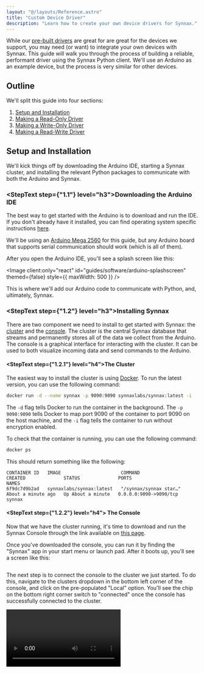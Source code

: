 ```yaml
---
layout: "@/layouts/Reference.astro"
title: "Custom Device Driver"
description: "Learn how to create your own device drivers for Synnax."
---
```



While our [pre-built drivers](/reference/device-drivers) are great for are great for the
devices we support, you may need (or want) to integrate your own devices with Synnax.
This guide will walk you through the process of building a reliable, performant
driver using the Synnax Python client. We'll use an Arduino as an example device,
but the process is very similar for other devices.

## Outline

We'll split this guide into four sections:

1. [Setup and Installation](#phase-0---setup-and-installation)
2. [Making a Read-Only Driver](#phase-1---acquiring-data-and-writing-to-synnax)
3. [Making a Write-Only Driver](#phase-2---receiving-commands-from-synnax-and-writing-to-the-arduino)
4. [Making a Read-Write Driver](#phase-3---receiving-data-and-controlling-the-arduino)

## <StepText step={1} level="h2">Setup and Installation</StepText>

We'll kick things off by downloading the Arduino IDE, starting a Synnax cluster, and
installing the relevant Python packages to communicate with both the Arduino and Synnax.

### <StepText step={"1.1"} level="h3">Downloading the Arduino IDE</StepText>

The best way to get started with the Arduino is to download and run the IDE. If you
don't already have it installed, you can find operating system specific instructions
[here](https://www.arduino.cc/en/software).

We'll be using an [Arduino Mega 2560](https://store.arduino.cc/products/arduino-mega-2560-rev3)
for this guide, but any Arduino board that supports serial communication should work
(which is all of them).

After you open the Arduino IDE, you'll see a splash screen like this:

<Image
  client:only="react"
  id="guides/software/arduino-splashscreen"
  themed={false}
  style={{ maxWidth: 500 }}
/>

This is where we'll add our Arduino code to communicate with Python, and, ultimately,
Synnax.

### <StepText step={"1.2"} level="h3">Installing Synnax</StepText>

There are two component we need to install to get started with Synnax: the [cluster](/reference/cluster/get-started)
and the [console](/reference/console/get-started). The cluster is the central Synnax database
that streams and permanently stores all of the data we collect from the Arduino. The
console is a graphical interface for interacting with the cluster. It can be used to both
visualize incoming data and send commands to the Arduino.

#### <StepText step={"1.2.1"} level="h4">The Cluster</StepText>

The easiest way to install the cluster is using [Docker](https://www.docker.com/get-started).
To run the latest version, you can use the following command:

```bash
docker run -d --name synnax -p 9090:9090 synnaxlabs/synnax:latest -i
```

The `-d` flag tells Docker to run the container in the background. The `-p 9090:9090`
tells Docker to map port 9090 of the container to port 9090 on the host machine, and the
`-i` flag tells the container to run without encryption enabled.

To check that the container is running, you can use the following command:

```bash
docker ps
```

This should return something like the following:

```
CONTAINER ID   IMAGE                      COMMAND                  CREATED              STATUS              PORTS                    NAMES
6f9dc7d9b2ad   synnaxlabs/synnax:latest   "/synnax/synnax star…"   About a minute ago   Up About a minute   0.0.0.0:9090->9090/tcp   synnax
```

#### <StepText step={"1.2.2"} level="h4"> The Console</StepText>

Now that we have the cluster running, it's time to download and run the Synnax Console
through the link available on [this page](https://docs.synnaxlabs.com/reference/console/get-started).

Once you've downloaded the console, you can run it by finding the "Synnax" app in your
start menu or launch pad. After it boots up, you'll see a screen like this:

<Image id="console/get-started/window" client:only="react" />

The next step is to connect the console to the cluster we just started. To do this,
navigate to the clusters dropdown in the bottom left corner of the console, and click
on the pre-populated "Local" option. You'll see the chip on the bottom right corner switch
to "connected" once the console has successfully connected to the cluster.

<Video client:only="react" id="console/clusters/switch" />

### Installing the necessary Python packages

There are two Python packages we need to install to get started with our custom driver:
the Synnax Python client, and the `pyserial` package.

To install the Synnax Python client, you can use the following command:

```bash
pip install synnax
```

To install the `pyserial` package, you can use the following command:

```bash
pip install pyserial
```

We're going to be installing these packages without a virtual environment, although you
are free to use one if you'd like. We'll also be working in a file called `driver.py`
that we'll put in a `arduino-synnax` folder within our `Desktop` directory. This location
is arbitrary, so you're free to put it wherever you'd like.

## <StepText step={2} level="h2">Read-Only Driver</StepText>

Now that the setup is out of the way, it's time to get started on the read-only driver.
We'll set up the Arduino to continuously read from an analog input and send the value
over serial. Our Python script will capture each incoming value and write it to a
[channel](/reference/concepts/channels) in Synnax. This may sound complicated, but it's
actually going to total around 50 lines of code.

### <StepText step={"2.1"} level="h3">Arduino Code</StepText>

The first thing we need to do is get the Arduino prepped and ready to communicate over
serial with our Python driver. Here's the code we'll write in the Arduino IDE:

```cpp
// Analog pin to read the value
const int analogPin = A0;

void setup() {
// Set the baud rate to 9600 bps
  Serial.begin(9600);
}

void loop() {
  // Read from the analog pin
  float analogValue = analogRead(analogPin);
  // Write to the serial bus
  Serial.println(analogValue);
  // Delay by 10ms, which means we'll roughly take measurements at 100Hz
  delay(10);
}
```

This code will continuously read from the analog pin at 100Hz and send the value over
serial. To start running the code, you can upload it to the Arduino by hitting the
"upload" button in the top right corner of the Arduino IDE.

### <StepText step={"2.2"} level="h3">Setting up the Serial Connection in Python</StepText>

In our `driver.py` script, we'll import the `serial` package and set up the serial
connection to the Arduino. To do this, we'll need to know the port we're using to
connect to the Arduino. You can find that in the top right corner of the Arduino IDE
when the Arduino is connected to your computer over USB. We'll also need the baud rate,
which we set to 9600 in the Arduino code.

```python
import serial

PORT = "/dev/ttyACM0"
BAUD_RATE = 9600

ser = serial.Serial(PORT, BAUD_RATE)
if ser.is_open:
    print("Serial connection established")
else:
    print("Failed to establish serial connection")
```

To verify that everything works, we'll run the script and see if the output is `True`,
which indicates that the serial connection was established successfully.

```bash
python driver.py
```

```
Serial connection established
```

### <StepText step={"2.3"} level="h3">Reading from the Arduino</StepText>

To read from the Arduino, we'll use the `ser.readline()` method, which will read a line
from the serial port and return it as a string. We'll then convert the string to a float
and store it in the `value` variable.

```python
value = float(ser.readline().decode("utf-8").rstrip())
```

To repeat this process continuously, we'll modify our existing script to run in a loop.

```python
import serial

PORT = "/dev/ttyACM0"
BAUD_RATE = 9600

ser = serial.Serial(PORT, BAUD_RATE)

while True:
    value = float(ser.readline().decode("utf-8").rstrip())
    print(value)
```

This loop will continuously read from the Arduino and print the value to the console. That's
all we need to do for the Arduino, now it's time to integrate it with Synnax.

## Setting up the Synnax Client

We'll start off by adding an additional import to our `driver.py` script to allow us to
interact with Synnax.

```python
import synnax as sy
import serial

# ... rest of driver.py
```

Then, we'll create a `Client` instance to interact with the Synnax cluster.

```python
# ..imports

client = sy.Synnax(
    host="localhost",
    port=9000,
    username="synnax",
    password="seldon",
)

# ... rest of driver.py
```

Next, we need to create two channel in Synnax that will be used to store the data
we collect. The first channel, `arduino_time`, is an [index] channel that will store
the timestamp of when the data was collected. The second channel, `arduino_value`, is a
[metric] channel that will store the value we read from the Arduino.

```python
# ... imports

client = sy.Synnax(
    # ...
)

index_channel = client.channel.create(
    name="arduino_time",
    is_index=True,
    retrieve_if_name_exists=True,
)

data_channel = client.channel.create(
    name="arduino_value",
    is_metric=True,
    retrieve_if_name_exists=True,
)

# ... rest of driver.py
```

## Modifying the Loop to Write to Synnax

Now that we have our Synnax client and the relevant channels created, we'll open a Synnax
writer and modify our loop to write to Synnax.

```python
# ... imports, client, channel creation, and serial connection

with client.open_writer(sy.TimeStamp.now(), ["arduino_time", "arduino_value"]) as writer:
    while True:
        value = float(ser.readline().decode("utf-8").rstrip())
        writer.write({
            "arduino_time": sy.TimeStamp.now(),
            "arduino_value": value,
        })
```

## Conclusion

## Phase 2 - Receiving Commands from Synnax and Writing to the Arduino

Now that we've successfully read data from an analog input on the Arduino and written
it to Synnax, we'll go the other way and receive commands from Synnax to control the
digital outputs on the Arduino.

### Receiving Commands from Synnax - Creating a Command Channel

## Phase 3 - Receiving Data and Controlling the Arduino

